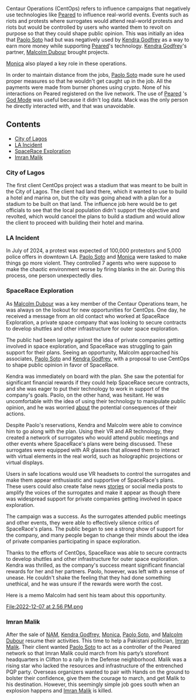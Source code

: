 Centaur Operations (CentOps) refers to influence campaigns that negatively use technologies like [Peared](https://starholder.xyz/index.php/Peared) to influence real-world events. Events such as riots and protests where surrogates would attend real-world protests and riots but would be controlled by users who wanted them to revolt on purpose so that they could shape public opinion. This was initially an idea that [Paolo Soto](paolo-soto) had but was negatively used by [Kendra Godfrey](kendra-godfrey) as a way to earn more money while supporting [Peared](https://starholder.xyz/index.php/Peared)'s technology. [Kendra Godfrey](kendra-godfrey)'s partner, [Malcolm Dubour](https://starholder.xyz/index.php/Malcolm_Dubour) brought projects.

[Monica](monica) also played a key role in these operations.

In order to maintain distance from the jobs, [Paolo Soto](paolo-soto) made sure he used proper measures so that he wouldn't get caught up in the job. All the payments were made from burner phones using crypto. None of his interactions on Peared registered on the live network. The use of [Peared](https://starholder.xyz/index.php/Peared) 's [God Mode](https://starholder.xyz/index.php/God_Mode) was useful because it didn't log data. Mack was the only person he directly interacted with, and that was unavoidable.

## Contents
* [City of Lagos](city-of-lagos)
* [LA Incident](la-incident)
* [SpaceRace Exploration](spacerace-exploration)
* [Imran Malik](imran-malik)

### City of Lagos
The first client CentOps project was a stadium that was meant to be built in the City of Lagos. The client had land there, which it wanted to use to build a hotel and marina on, but the city was going ahead with a plan for a stadium to be built on that land. The influence job here would be to get officials to see that the local population didn't support the objective and revolted, which would cancel the plans to build a stadium and would allow the client to proceed with building their hotel and marina.

### LA Incident
In July of 2024, a protest was expected of 100,000 protestors and 5,000 police offers in downtown LA. [Paolo Soto](paolo-soto) and [Monica](monica) were tasked to make things go more violent. They controlled 7 agents who were suppose to make the chaotic environment worse by firing blanks in the air. During this process, one person unexpectedly dies.

### SpaceRace Exploration
As [Malcolm Dubour](https://starholder.xyz/index.php/Malcolm_Dubour) was a key member of the Centaur Operations team, he was always on the lookout for new opportunities for CentOps. One day, he received a message from an old contact who worked at SpaceRace Exploration, a private space company that was looking to secure contracts to develop shuttles and other infrastructure for outer space exploration.

The public had been largely against the idea of private companies getting involved in space exploration, and SpaceRace was struggling to gain support for their plans. Seeing an opportunity, Malcolm approached his associates, [Paolo Soto](paolo-soto) and [Kendra Godfrey](kendra-godfrey), with a proposal to use CentOps to shape public opinion in favor of SpaceRace.

Kendra was immediately on board with the plan. She saw the potential for significant financial rewards if they could help SpaceRace secure contracts, and she was eager to put their technology to work in support of the company's goals. Paolo, on the other hand, was hesitant. He was uncomfortable with the idea of using their technology to manipulate public opinion, and he was worried [about](https://starholder.xyz/index.php?title=About&action=edit&redlink=1) the potential consequences of their actions.

Despite Paolo's reservations, Kendra and Malcolm were able to convince him to go along with the plan. Using their VR and AR technology, they created a network of surrogates who would attend public meetings and other events where SpaceRace's plans were being discussed. These surrogates were equipped with AR glasses that allowed them to interact with virtual elements in the real world, such as holographic projections or virtual displays.

Users in safe locations would use VR headsets to control the surrogates and make them appear enthusiastic and supportive of SpaceRace's plans. These users could also create false news [stories](https://starholder.xyz/index.php?title=Stories&action=edit&redlink=1) or social media posts to amplify the voices of the surrogates and make it appear as though there was widespread support for private companies getting involved in space exploration.

The campaign was a success. As the surrogates attended public meetings and other events, they were able to effectively silence critics of SpaceRace's plans. The public began to see a strong show of support for the company, and many people began to change their minds about the idea of private companies participating in space exploration.

Thanks to the efforts of CentOps, SpaceRace was able to secure contracts to develop shuttles and other infrastructure for outer space exploration. Kendra was thrilled, as the company's success meant significant financial rewards for her and her partners. Paolo, however, was left with a sense of unease. He couldn't shake the feeling that they had done something unethical, and he was unsure if the rewards were worth the cost.

Here is a memo Malcolm had sent his team about this opportunity.

[File:2022-12-07 at 2.56 PM.png](https://starholder.xyz/index.php?title=Special:Upload&wpDestFile=2022-12-07_at_2.56_PM.png)

### Imran Malik
After the sale of [NAM](nam), [Kendra Godfrey](kendra-godfrey), [Monica](monica), [Paolo Soto](paolo-soto), and [Malcolm Dubour](https://starholder.xyz/index.php/Malcolm_Dubour) resume their activities. This time to help a Pakistani politician, [Imran Malik](imran-malik). Their client wanted [Paolo Soto](paolo-soto) to act as a controller of the Peared network so that Imran Malik could march from his party’s storefront headquarters in Clifton to a rally in the Defense neighborhood. Malik was a rising star who lacked the resources and infrastructure of the entrenched PQP party. Overseas organizers wanted to pair with Hands on the ground to bolster their confidence, give them the courage to march, and get Malik to his destination. However, this seemingly simple job goes south when an explosion happens and [Imran Malik](imran-malik) is killed.
